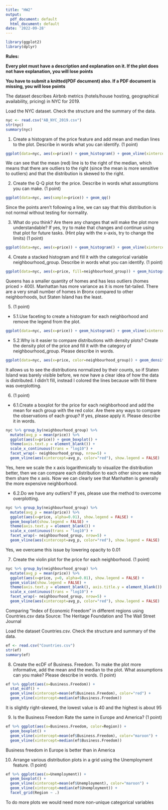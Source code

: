 ```yaml
---
title: "HW2"
output:
  pdf_document: default
  html_document: default
date: '2022-09-28'
---
```


```r
library(ggplot2)
library(dplyr)
```

**Rules: **

**Every plot must have a description and explanation on it. If the plot does not have explanation, you will lose points** 

**You have to submit a knitted(PDF document) also. If a PDF document is missing, you will lose points** 

The dataset describes Airbnb metrics (hotels/house hosting, geographical availability, pricing) in NYC for 2019.
 
Load the NYC dataset. Check the structure and the summary of the data.

```r
nyc <- read.csv("AB_NYC_2019.csv")
str(nyc)
summary(nyc)
```
 

1. Create a histogram of the price feature and add mean and median lines to the plot. Describe in words what you can identify. (1 point)

```r
ggplot(data=nyc, aes(x=price)) + geom_histogram() + geom_vline(xintercept=median(nyc$price)) + geom_vline(xintercept=mean(nyc$price), col="red")
```
We can see that the mean (red) line is to the right of the median, which means that there are outliers to the right (since the mean is more sensitive to outliers) and that the distribution is skewed to the right.


2. Create the Q-Q plot for the price. Describe in words what assumptions you can make. (1 point)

```r
ggplot(data=nyc, aes(sample=price)) + geom_qq()
```
Since the points aren't following a line, we can say that this distribution is not normal without testing for normality.


3. What do you think? Are there any changes that will make the plot more understandable? If yes, try to make that changes and continue using that plot for future tasks. (Hint play with the x-axis, try to change the limits)  (1 point)

```r
ggplot(data=nyc, aes(x=price)) + geom_histogram() + geom_vline(xintercept=median(nyc$price)) + geom_vline(xintercept=mean(nyc$price), col="red") + scale_x_continuous(limits=c(0,760))
```


4. Create a stacked histogram and fill it with the categorical variable neighbourhood_group. Describe in words what you can identify. (1 point)

```r
ggplot(data=nyc, aes(x=price, fill=neighbourhood_group)) + geom_histogram() + geom_vline(xintercept=median(nyc$price)) + geom_vline(xintercept=mean(nyc$price), col="red") + scale_x_continuous(limits=c(0,760))
```
Queens has a smaller quantity of homes and has less outliers (homes priced > 400). Manhattan has more variance as it is more fat-tailed. There are a very small number of homes in Bronx compared to other neighborhoods, but Staten Island has the least.


5. (1 point)
  + 5.1.Use faceting to create a histogram for each neighborhood and remove the legend from the plot.

```r
ggplot(data=nyc, aes(x=price)) + geom_histogram() + geom_vline(xintercept=median(nyc$price)) + geom_vline(xintercept=mean(nyc$price), col="red") + scale_x_continuous(limits=c(0,760)) + facet_wrap(~ neighbourhood_group)
```

  + 5.2.Why is it easier to compare distributions with density plots? Create the density plot of the price and fill it with the category of neighbourhood_group. Please describe in words.

```r
ggplot(data=nyc, aes(x=price, color=neighbourhood_group)) + geom_density() + geom_vline(xintercept=median(nyc$price)) + geom_vline(xintercept=mean(nyc$price), col="red") + scale_x_continuous(limits=c(0,760))
```
It allows us to see the distributions normalized by their counts, so if Staten Island was barely visible before, we now have a clear idea of how the data is distributed. I didn't fill, instead I colored the lines because with fill there was overplotting.


6. (1 point)
  + 6.1.Create a boxplot for the price for each neighborhood and add the mean for each group with the red color. Are there any ways to compare the observations of each group? If yes, please apply it. Please describe it in words.

```r
nyc %>% group_by(neighbourhood_group) %>% 
  mutate(avg_p = mean(price)) %>%
  ggplot(aes(x=price)) + geom_boxplot() + 
  theme(axis.text.y = element_blank()) + 
  scale_x_continuous(trans = "log10") + 
  facet_wrap(~ neighbourhood_group, nrow=5) +
  geom_vline(aes(xintercept=avg_p, color="red"), show.legend = FALSE)
```
Yes, here we scale the x axis logarithmically to visualize the distribution better, then we can compare each distribution to each other since we made them share the x axis. Now we can clearly see that Manhatten is generally the more expensive neighborhood.


  + 6.2.Do we have any outliers? If yes, please use the method to overcome overplotting.

```r
nyc %>% group_by(neighbourhood_group) %>% 
  mutate(avg_p = mean(price)) %>%
  ggplot(aes(x=price, alpha=0.01), show.legend = FALSE) + 
  geom_boxplot(show.legend = FALSE) + 
  theme(axis.text.y = element_blank()) + 
  scale_x_continuous(trans = "log10") + 
  facet_wrap(~ neighbourhood_group, nrow=5) +
  geom_vline(aes(xintercept=avg_p, color="red"), show.legend = FALSE)

```
Yes, we overcame this issue by lowering opacity to 0.01


7. Create the violin plot for the price for each neighborhood. (1 point)

```r
nyc %>% group_by(neighbourhood_group) %>% 
  mutate(avg_p = mean(price)) %>%
  ggplot(aes(x=price, y=0, alpha=0.01), show.legend = FALSE) + 
  geom_violin(show.legend = FALSE) + 
  theme(axis.text.y = element_blank(), axis.title.y = element_blank()) + 
  scale_x_continuous(trans = "log10") + 
  facet_wrap(~ neighbourhood_group, nrow=5) +
  geom_vline(aes(xintercept=avg_p, color="red"), show.legend = FALSE)
```

Comparing "Index of Economic Freedom" in different regions using Countries.csv data
Source: The Heritage Foundation and The Wall Street Journal

Load the dataset Countries.csv. Check the structure and summary of the data.

```r
ef <- read.csv("Countries.csv")
str(ef)
summary(ef)
```


8. Create the ecDF of Business. Freedom. To make the plot more informative, add the mean and the median to the plot. What assumptions can you make? Please describe in words. (1 point)

```r
ef %>% ggplot(aes(x=Business.Freedom)) + 
  stat_ecdf() + 
  geom_vline(xintercept=mean(ef$Business.Freedom), color="red") + 
  geom_vline(xintercept=median(ef$Business.Freedom))
```
It is slightly right-skewed, the lowest value is 40 and the highest is about 95

9. Is the Business Freedom Rate the same in Europe and America? (1 point)

```r
ef %>% ggplot(aes(x=Business.Freedom, color=Region)) + 
  geom_boxplot() + 
  geom_vline(xintercept=mean(ef$Business.Freedom), color="maroon") + 
  geom_vline(xintercept=median(ef$Business.Freedom))
```
Business freedom in Europe is better than in America


10. Arrange various distribution plots in a grid using the Unemployment feature. (1 point)

```r
ef %>% ggplot(aes(x=Unemployment)) + 
  geom_boxplot() + 
  geom_vline(xintercept=mean(ef$Unemployment), color="maroon") + 
  geom_vline(xintercept=median(ef$Unemployment)) +
  facet_grid(Region ~ .)
```
To do more plots we would need more non-unique categorical variables 







